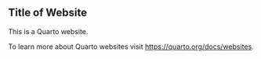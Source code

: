 
## Title of Website

This is a Quarto website.

To learn more about Quarto websites visit <https://quarto.org/docs/websites>.


